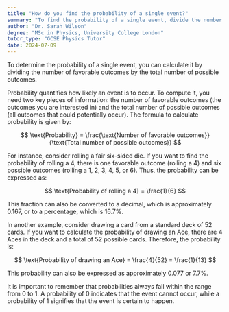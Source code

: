 ```yaml
---
title: "How do you find the probability of a single event?"
summary: "To find the probability of a single event, divide the number of favourable outcomes by the total number of possible outcomes."
author: "Dr. Sarah Wilson"
degree: "MSc in Physics, University College London"
tutor_type: "GCSE Physics Tutor"
date: 2024-07-09
---
```


To determine the probability of a single event, you can calculate it by dividing the number of favorable outcomes by the total number of possible outcomes.

Probability quantifies how likely an event is to occur. To compute it, you need two key pieces of information: the number of favorable outcomes (the outcomes you are interested in) and the total number of possible outcomes (all outcomes that could potentially occur). The formula to calculate probability is given by:

$$
\text{Probability} = \frac{\text{Number of favorable outcomes}}{\text{Total number of possible outcomes}}
$$

For instance, consider rolling a fair six-sided die. If you want to find the probability of rolling a 4, there is one favorable outcome (rolling a 4) and six possible outcomes (rolling a 1, 2, 3, 4, 5, or 6). Thus, the probability can be expressed as:

$$
\text{Probability of rolling a 4} = \frac{1}{6}
$$

This fraction can also be converted to a decimal, which is approximately $0.167$, or to a percentage, which is $16.7\%$.

In another example, consider drawing a card from a standard deck of 52 cards. If you want to calculate the probability of drawing an Ace, there are 4 Aces in the deck and a total of 52 possible cards. Therefore, the probability is:

$$
\text{Probability of drawing an Ace} = \frac{4}{52} = \frac{1}{13}
$$

This probability can also be expressed as approximately $0.077$ or $7.7\%$.

It is important to remember that probabilities always fall within the range from $0$ to $1$. A probability of $0$ indicates that the event cannot occur, while a probability of $1$ signifies that the event is certain to happen.
    